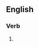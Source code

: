 ==English==

===Verb===
{{head|en|verb form}}

# {{present participle of|evangelize|lang=en|nocat=1}}